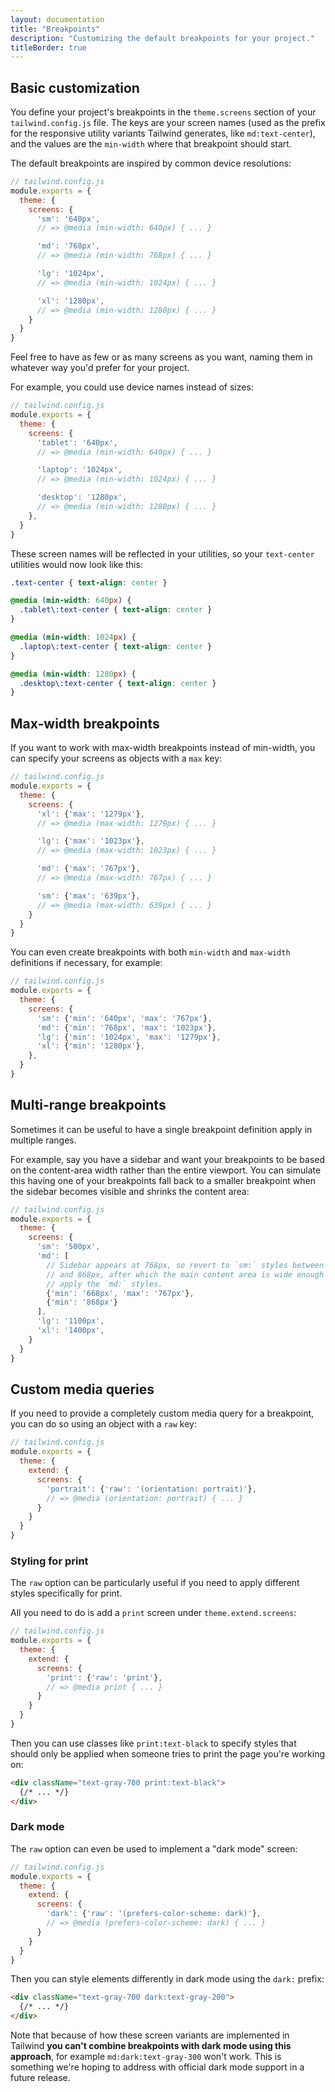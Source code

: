 ```yaml
---
layout: documentation
title: "Breakpoints"
description: "Customizing the default breakpoints for your project."
titleBorder: true
---
```


<h2 style={{fontSize: "0"}} className="invisible m-0 -mb-6">Basic customization</h2>

You define your project's breakpoints in the `theme.screens` section of your `tailwind.config.js` file. The keys are your screen names (used as the prefix for the responsive utility variants Tailwind generates, like `md:text-center`), and the values are the `min-width` where that breakpoint should start.

The default breakpoints are inspired by common device resolutions:

```js
// tailwind.config.js
module.exports = {
  theme: {
    screens: {
      'sm': '640px',
      // => @media (min-width: 640px) { ... }

      'md': '768px',
      // => @media (min-width: 768px) { ... }

      'lg': '1024px',
      // => @media (min-width: 1024px) { ... }

      'xl': '1280px',
      // => @media (min-width: 1280px) { ... }
    }
  }
}
```

Feel free to have as few or as many screens as you want, naming them in whatever way you'd prefer for your project.

For example, you could use device names instead of sizes:

```js
// tailwind.config.js
module.exports = {
  theme: {
    screens: {
      'tablet': '640px',
      // => @media (min-width: 640px) { ... }

      'laptop': '1024px',
      // => @media (min-width: 1024px) { ... }

      'desktop': '1280px',
      // => @media (min-width: 1280px) { ... }
    },
  }
}
```

These screen names will be reflected in your utilities, so your `text-center` utilities would now look like this:

```css
.text-center { text-align: center }

@media (min-width: 640px) {
  .tablet\:text-center { text-align: center }
}

@media (min-width: 1024px) {
  .laptop\:text-center { text-align: center }
}

@media (min-width: 1280px) {
  .desktop\:text-center { text-align: center }
}
```

## Max-width breakpoints

If you want to work with max-width breakpoints instead of min-width, you can specify your screens as objects with a `max` key:

```js
// tailwind.config.js
module.exports = {
  theme: {
    screens: {
      'xl': {'max': '1279px'},
      // => @media (max-width: 1279px) { ... }

      'lg': {'max': '1023px'},
      // => @media (max-width: 1023px) { ... }

      'md': {'max': '767px'},
      // => @media (max-width: 767px) { ... }

      'sm': {'max': '639px'},
      // => @media (max-width: 639px) { ... }
    }
  }
}
```

You can even create breakpoints with both `min-width` and `max-width` definitions if necessary, for example:

```js
// tailwind.config.js
module.exports = {
  theme: {
    screens: {
      'sm': {'min': '640px', 'max': '767px'},
      'md': {'min': '768px', 'max': '1023px'},
      'lg': {'min': '1024px', 'max': '1279px'},
      'xl': {'min': '1280px'},
    },
  }
}
```

## Multi-range breakpoints

Sometimes it can be useful to have a single breakpoint definition apply in multiple ranges.

For example, say you have a sidebar and want your breakpoints to be based on the content-area width rather than the entire viewport. You can simulate this having one of your breakpoints fall back to a smaller breakpoint when the sidebar becomes visible and shrinks the content area:

```js
// tailwind.config.js
module.exports = {
  theme: {
    screens: {
      'sm': '500px',
      'md': [
        // Sidebar appears at 768px, so revert to `sm:` styles between 768px
        // and 868px, after which the main content area is wide enough again to
        // apply the `md:` styles.
        {'min': '668px', 'max': '767px'},
        {'min': '868px'}
      ],
      'lg': '1100px',
      'xl': '1400px',
    }
  }
}
```

## Custom media queries

If you need to provide a completely custom media query for a breakpoint, you can do so using an object with a `raw` key:

```js
// tailwind.config.js
module.exports = {
  theme: {
    extend: {
      screens: {
        'portrait': {'raw': '(orientation: portrait)'},
        // => @media (orientation: portrait) { ... }
      }
    }
  }
}
```

### Styling for print

The `raw` option can be particularly useful if you need to apply different styles specifically for print.

All you need to do is add a `print` screen under `theme.extend.screens`:

```js
// tailwind.config.js
module.exports = {
  theme: {
    extend: {
      screens: {
        'print': {'raw': 'print'},
        // => @media print { ... }
      }
    }
  }
}
```

Then you can use classes like `print:text-black` to specify styles that should only be applied when someone tries to print the page you're working on:

```html
<div className="text-gray-700 print:text-black">
  {/* ... */}
</div>
```

### Dark mode

The `raw` option can even be used to implement a "dark mode" screen:

```js
// tailwind.config.js
module.exports = {
  theme: {
    extend: {
      screens: {
        'dark': {'raw': '(prefers-color-scheme: dark)'},
        // => @media (prefers-color-scheme: dark) { ... }
      }
    }
  }
}
```

Then you can style elements differently in dark mode using the `dark:` prefix:

```html
<div className="text-gray-700 dark:text-gray-200">
  {/* ... */}
</div>
```

Note that because of how these screen variants are implemented in Tailwind **you can't combine breakpoints with dark mode using this approach**, for example `md:dark:text-gray-300` won't work. This is something we're hoping to address with official dark mode support in a future release.